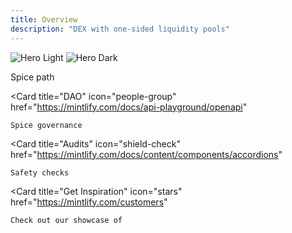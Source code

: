 ```yaml
---
title: Overview
description: "DEX with one-sided liquidity pools"
---
```


<img
  className="block dark:hidden"
  src="/images/spice-banner.png"
  alt="Hero Light"
/>
<img
  className="hidden dark:block"
  src="/images/spice-banner.png"
  alt="Hero Dark"
/>

<CardGroup cols={2}>
  <Card
    title="Roadmap: The Seed"
    icon="map"
    href="/roadmap"
  >
    Spice path
  </Card>

  <Card
    title="DAO"
    icon="people-group"
    href="https://mintlify.com/docs/api-playground/openapi"
  >
    Spice governance
  </Card>

  <Card
    title="Audits"
    icon="shield-check"
    href="https://mintlify.com/docs/content/components/accordions"
  >
    Safety checks
  </Card>

  <Card
    title="Get Inspiration"
    icon="stars"
    href="https://mintlify.com/customers"
  >
    Check out our showcase of
  </Card>

</CardGroup>
